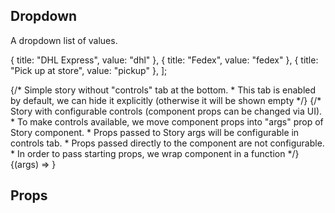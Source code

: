 

<Meta title="Components/Dropdown" />

## Dropdown

A dropdown list of values.

  { title: "DHL Express", value: "dhl" },
  { title: "Fedex", value: "fedex" },
  { title: "Pick up at store", value: "pickup" },
];

<Canvas>
  {/* Simple story without "controls" tab at the bottom.
   * This tab is enabled by default, we can hide it explicitly (otherwise it will be shown empty */}
  <Story name="Default" parameters={{ controls: { disable: true } }}>
    <Dropdown options={options} />
  </Story>
  {/* Story with configurable controls (component props can be changed via UI).
   * To make controls available, we move component props into "args" prop of Story component.
   * Props passed to Story args will be configurable in controls tab.
   * Props passed directly to the component are not configurable.
   * In order to pass starting props, we wrap component in a function */}
  <Story
    name="With default text"
    args={{ defaultValue: "Dropdown delivery...", options: options }}>
    {(args) => <Dropdown {...args} />}
  </Story>
</Canvas>


## Props

<ArgsTable of={Dropdown} />
